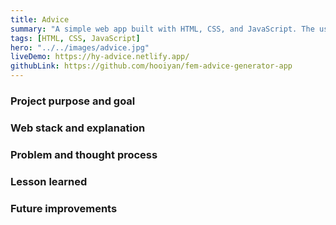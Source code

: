 ```yaml
---
title: Advice
summary: "A simple web app built with HTML, CSS, and JavaScript. The user can press on the button to generate a random advice every two seconds."
tags: [HTML, CSS, JavaScript]
hero: "../../images/advice.jpg"
liveDemo: https://hy-advice.netlify.app/
githubLink: https://github.com/hooiyan/fem-advice-generator-app
---
```


### Project purpose and goal



### Web stack and explanation



### Problem and thought process



### Lesson learned



### Future improvements

